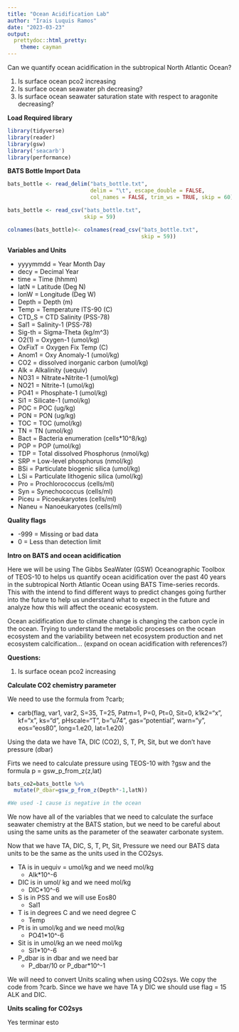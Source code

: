 ```yaml
---
title: "Ocean Acidification Lab"
author: "Irais Luquis Ramos"
date: "2023-03-23"
output: 
  prettydoc::html_pretty:
    theme: cayman
---
```


Can we quantify ocean acidification in the subtropical North Atlantic Ocean?
  
  1) Is surface ocean pco2 increasing
  2) Is surface ocean seawater ph decreasing? 
  3) Is surface ocean seawater saturation state with respect to aragonite           decreasing? 
  
**Load Required library**
```r
library(tidyverse)
library(reader)
library(gsw)
library('seacarb')
library(performance)
```
**BATS Bottle Import Data**
```r
bats_bottle <- read_delim("bats_bottle.txt", 
                          delim = "\t", escape_double = FALSE, 
                          col_names = FALSE, trim_ws = TRUE, skip = 60)

bats_bottle <- read_csv("bats_bottle.txt", 
                        skip = 59)

colnames(bats_bottle)<- colnames(read_csv("bats_bottle.txt", 
                                          skip = 59))
```

**Variables and Units**

- yyyymmdd = Year Month Day   
- decy   = Decimal Year     
- time   = Time (hhmm)      
- latN   = Latitude (Deg N) 
- lonW   = Longitude (Deg W)
- Depth  = Depth (m)                  
- Temp   = Temperature ITS-90 (C)    
- CTD_S  = CTD Salinity (PSS-78)      
- Sal1   = Salinity-1 (PSS-78)        
- Sig-th = Sigma-Theta (kg/m^3)       
- O2(1)  = Oxygen-1 (umol/kg)          
- OxFixT = Oxygen Fix Temp (C)        
- Anom1  = Oxy Anomaly-1 (umol/kg)    
- CO2    = dissolved inorganic carbon (umol/kg)              
- Alk    = Alkalinity (uequiv)        
- NO31   = Nitrate+Nitrite-1 (umol/kg)
- NO21   = Nitrite-1 (umol/kg)        
- PO41   = Phosphate-1 (umol/kg)      
- Si1    = Silicate-1 (umol/kg)       
- POC    = POC (ug/kg)                
- PON    = PON (ug/kg)                
- TOC    = TOC (umol/kg)                
- TN     = TN (umol/kg)  
- Bact   = Bacteria enumeration (cells*10^8/kg)   
- POP    = POP (umol/kg)
- TDP    = Total dissolved Phosphorus (nmol/kg)
- SRP    = Low-level phosphorus (nmol/kg)
- BSi    = Particulate biogenic silica (umol/kg)
- LSi    = Particulate lithogenic silica  (umol/kg)
- Pro    = Prochlorococcus (cells/ml)
- Syn    = Synechococcus (cells/ml)
- Piceu  = Picoeukaryotes (cells/ml)
- Naneu  = Nanoeukaryotes (cells/ml)

**Quality flags**
  
- -999 = Missing or bad data
- 0 = Less than detection limit

**Intro on BATS and ocean acidification**

Here we will be using The Gibbs SeaWater (GSW) Oceanographic Toolbox of TEOS-10 to helps us quantify ocean acidification over the past 40 years in the subtropical North Atlantic Ocean using BATS Time-series records. This with the intend to find different ways to predict changes going further into the future to help us understand what to expect in the future and analyze how this will affect the oceanic ecosystem. 

Ocean acidification due to climate change is changing the carbon cycle in the ocean. Trying to understand the metabolic processes on the ocean ecosystem and the variability between net ecosystem production and net ecosystem calcification...   (expand on ocean acidification with references?)

**Questions:**

1) Is surface ocean pco2 increasing

**Calculate CO2 chemistry parameter**

We need to use the formula from ?carb;

- carb(flag, var1, var2, S=35, T=25, Patm=1, P=0, Pt=0, Sit=0,
    k1k2="x", kf="x", ks="d", pHscale="T", b="u74", gas="potential", 
    warn="y", eos="eos80", long=1.e20, lat=1.e20)

Using the data we have TA, DIC (CO2), S, T, Pt, Sit, but we don't have pressure (dbar)

Firts we need to calculate pressure using TEOS-10 with ?gsw and the formula 
p = gsw_p_from_z(z,lat)
```r
bats_co2=bats_bottle %>%
  mutate(P_dbar=gsw_p_from_z(Depth*-1,latN))

#We used -1 cause is negative in the ocean

```

We now have all of the variables that we need to calculate the surface seawater chemistry at the BATS station, but we need to be careful about using the same units as the parameter of the seawater carbonate system. 

Now that we have TA, DIC, S, T, Pt, Sit, Pressure we need our BATS data units to be the same as the units used in the CO2sys. 

- TA is in uequiv = umol/kg and we need mol/kg
  - Alk*10^-6

- DIC is in umol/ kg and we need mol/kg
  - DIC*10^-6

- S is in PSS and we will use Eos80
  - Sal1

- T is in degrees C and we need degree C
  - Temp

- Pt is in umol/kg and we need mol/kg
  - PO41*10^-6

- Sit is in umol/kg an we need mol/kg
  - Si1*10^-6

- P_dbar is in dbar and we need bar 
  - P_dbar/10 or P_dbar*10^-1
  
We will need to convert Units scaling when using CO2sys. We copy the code from ?carb. Since we have we have TA y DIC we should use flag = 15 ALK and DIC. 

**Units scaling for CO2sys**

Yes terminar esto